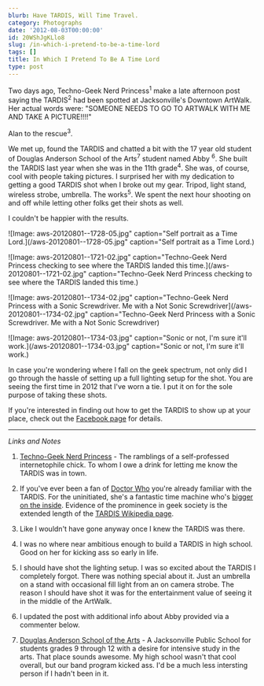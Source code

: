 ```yaml
---
blurb: Have TARDIS, Will Time Travel.
category: Photographs
date: '2012-08-03T00:00:00'
id: 20WShJgKLlo8
slug: /in-which-i-pretend-to-be-a-time-lord
tags: []
title: In Which I Pretend To Be A Time Lord
type: post
---
```


Two days ago, Techno-Geek Nerd Princess<sup>1</sup> make a late afternoon post saying the TARDIS<sup>2</sup> had been spotted at Jacksonville's Downtown ArtWalk. Her actual words were: "SOMEONE NEEDS TO GO TO ARTWALK WITH ME AND TAKE A PICTURE!!!!" 

Alan to the rescue<sup>3</sup>.

We met up, found the TARDIS and chatted a bit with the 17 year old student of Douglas Anderson School of the Arts<sup>7</sup> student named Abby <sup>6</sup>. She built the TARDIS last year when she was in the 11th grade<sup>4</sup>. She was, of course, cool with people taking pictures. I surprised her with my dedication to getting a good TARDIS shot when I broke out my gear. Tripod, light stand, wireless strobe, umbrella. The works<sup>5</sup>. We spent the next hour shooting on and off while letting other folks get their shots as well.

I couldn't be happier with the results.

![Image: aws-20120801--1728-05.jpg" caption="Self portrait as a Time Lord.](/aws-20120801--1728-05.jpg" caption="Self portrait as a Time Lord.)

![Image: aws-20120801--1721-02.jpg" caption="Techno-Geek Nerd Princess checking to see where the TARDIS landed this time.](/aws-20120801--1721-02.jpg" caption="Techno-Geek Nerd Princess checking to see where the TARDIS landed this time.)

![Image: aws-20120801--1734-02.jpg" caption="Techno-Geek Nerd Princess with a Sonic Screwdriver. Me with a Not Sonic Screwdriver](/aws-20120801--1734-02.jpg" caption="Techno-Geek Nerd Princess with a Sonic Screwdriver. Me with a Not Sonic Screwdriver)

![Image: aws-20120801--1734-03.jpg" caption="Sonic or not, I'm sure it'll work.](/aws-20120801--1734-03.jpg" caption="Sonic or not, I'm sure it'll work.)


In case you're wondering where I fall on the geek spectrum, not only did I go through the hassle of setting up a full lighting setup for the shot. You are seeing the first time in 2012 that I've worn a tie. I put it on for the sole purpose of taking these shots. 

If you're interested in finding out how to get the TARDIS to show up at your place, check out the [Facebook page](https://www.facebook.com/tardis.atjacksonville) for details. 

---


_Links and Notes_

1. [Techno-Geek Nerd Princess](http://tgnp.me) - The ramblings of a self-professed internetophile chick. To whom I owe a drink for letting me know the TARDIS was in town. 

2. If you've ever been a fan of [Doctor Who](http://www.bbcamerica.com/doctor-who/) you're already familiar with the TARDIS. For the uninitiated, she's a fantastic time machine who's [bigger on the inside](http://www.youtube.com/watch?v=l82OCNpgKbQ). Evidence of the prominence in geek society is the extended length of the [TARDIS Wikipedia page](http://en.wikipedia.org/wiki/TARDIS).

3. Like I wouldn't have gone anyway once I knew the TARDIS was there. 

4. I was no where near ambitious enough to build a TARDIS in high school. Good on her for kicking ass so early in life.

5. I should have shot the lighting setup. I was so excited about the TARDIS I completely forgot. There was nothing special about it. Just an umbrella on a stand with occasional fill light from an on camera strobe. The reason I should have shot it was for the entertainment value of seeing it in the middle of the ArtWalk. 

6. I updated the post with additional info about Abby provided via a commenter below. 

7. [Douglas Anderson School of the Arts](http://www.da-arts.org) - A Jacksonville Public School for students grades 9 through 12 with a desire for intensive study in the arts. That place sounds awesome. My high school wasn't that cool overall, but our band program kicked ass. I'd be a much less intersting person if I hadn't been in it.